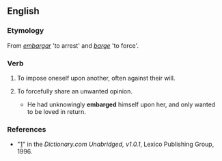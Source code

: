 ==English==

===Etymology===
From {{S.}} ''[[embargar]]'' 'to arrest' and {{E.}} ''[[barge]]'' 'to force'.

===Verb===
{{en-verb|embarges|embarging|embarged|embarged}}

# {{transitive}} To impose oneself upon another, often against their will.
# {{transitive}} To forcefully share an unwanted opinion.
#*He had unknowingly '''embarged''' himself upon her, and only wanted to be loved in return.

===References===
*"[http://dictionary.reference.com/browse/embarge]" in the ''Dictionary.com Unabridged, v1.0.1'', Lexico Publishing Group, 1996.
